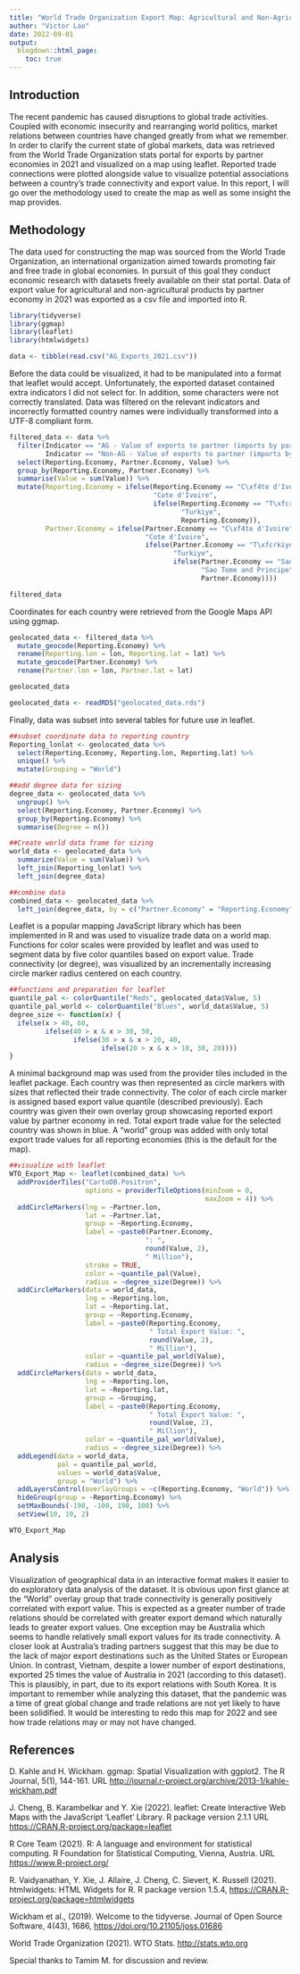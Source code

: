 ```yaml
---
title: "World Trade Organization Export Map: Agricultural and Non-Agricultural Export Data for 2021 Visualized Using Leaflet"
author: "Victor Lao"
date: 2022-09-01
output: 
  blogdown::html_page:
    toc: true
---
```


## Introduction

The recent pandemic has caused disruptions to global trade activities. Coupled with economic insecurity and rearranging world politics, market relations between countries have changed greatly from what we remember. In order to clarify the current state of global markets, data was retrieved from the World Trade Organization stats portal for exports by partner economies in 2021 and visualized on a map using leaflet. Reported trade connections were plotted alongside value to visualize potential associations between a country's trade connectivity and export value. In this report, I will go over the methodology used to create the map as well as some insight the map provides.

## Methodology

The data used for constructing the map was sourced from the World Trade Organization, an international organization aimed towards promoting fair and free trade in global economies. In pursuit of this goal they conduct economic research with datasets freely available on their stat portal. Data of export value for agricultural and non-agricultural products by partner economy in 2021 was exported as a csv file and imported into R.

```r
library(tidyverse)
library(ggmap)
library(leaflet)
library(htmlwidgets)

data <- tibble(read.csv("AG_Exports_2021.csv"))
```

Before the data could be visualized, it had to be manipulated into a format that leaflet would accept. Unfortunately, the exported dataset contained extra indicators I did not select for. In addition, some characters were not correctly translated. Data was filtered on the relevant indicators and incorrectly formatted country names were individually transformed into a UTF-8 compliant form.

```r
filtered_data <- data %>%
  filter(Indicator == "AG - Value of exports to partner (imports by partner)" |
         Indicator == "Non-AG - Value of exports to partner (imports by partner)") %>%
  select(Reporting.Economy, Partner.Economy, Value) %>%
  group_by(Reporting.Economy, Partner.Economy) %>%
  summarise(Value = sum(Value)) %>%
  mutate(Reporting.Economy = ifelse(Reporting.Economy == "C\xf4te d'Ivoire",
                                    "Cote d'Ivoire",
                                    ifelse(Reporting.Economy == "T\xfcrkiye",
                                           "Turkiye",
                                           Reporting.Economy)),
         Partner.Economy = ifelse(Partner.Economy == "C\xf4te d'Ivoire",
                                  "Cote d'Ivoire",
                                  ifelse(Partner.Economy == "T\xfcrkiye",
                                         "Turkiye",
                                         ifelse(Partner.Economy == "Sao Tom\xe9 and Principe",
                                                "Sao Tome and Principe",
                                                Partner.Economy))))
```

```r
filtered_data
```

Coordinates for each country were retrieved from the Google Maps API using ggmap.

```r
geolocated_data <- filtered_data %>%
  mutate_geocode(Reporting.Economy) %>%
  rename(Reporting.lon = lon, Reporting.lat = lat) %>%
  mutate_geocode(Partner.Economy) %>%
  rename(Partner.lon = lon, Partner.lat = lat)

geolocated_data
```

```r
geolocated_data <- readRDS("geolocated_data.rds")
```

Finally, data was subset into several tables for future use in leaflet.

```r
##subset coordinate data to reporting country
Reporting_lonlat <- geolocated_data %>%
  select(Reporting.Economy, Reporting.lon, Reporting.lat) %>%
  unique() %>%
  mutate(Grouping = "World")

##add degree data for sizing
degree_data <- geolocated_data %>%
  ungroup() %>%
  select(Reporting.Economy, Partner.Economy) %>%
  group_by(Reporting.Economy) %>%
  summarise(Degree = n())

##Create world data frame for sizing
world_data <- geolocated_data %>%
  summarize(Value = sum(Value)) %>%
  left_join(Reporting_lonlat) %>%
  left_join(degree_data)

##combine data
combined_data <- geolocated_data %>%
  left_join(degree_data, by = c("Partner.Economy" = "Reporting.Economy"))
```

Leaflet is a popular mapping JavaScript library which has been implemented in R and was used to visualize trade data on a world map. Functions for color scales were provided by leaflet and was used to segment data by five color quantiles based on export value. Trade connectivity (or degree), was visualized by an incrementally increasing circle marker radius centered on each country.

```r
##functions and preparation for leaflet
quantile_pal <- colorQuantile("Reds", geolocated_data$Value, 5)
quantile_pal_world <- colorQuantile("Blues", world_data$Value, 5)
degree_size <- function(x) {
  ifelse(x > 40, 60,
         ifelse(40 > x & x > 30, 50,
                ifelse(30 > x & x > 20, 40,
                       ifelse(20 > x & x > 10, 30, 20))))
}
```

A minimal background map was used from the provider tiles included in the leaflet package. Each country was then represented as circle markers with sizes that reflected their trade connectivity. The color of each circle marker is assigned based export value quantile (described previously). Each country was given their own overlay group showcasing reported export value by partner economy in red. Total export trade value for the selected country was shown in blue. A "world" group was added with only total export trade values for all reporting economies (this is the default for the map).

```r
##visualize with leaflet
WTO_Export_Map <- leaflet(combined_data) %>%
  addProviderTiles("CartoDB.Positron",
                   options = providerTileOptions(minZoom = 0,
                                                 maxZoom = 4)) %>%
  addCircleMarkers(lng = ~Partner.lon,
                   lat = ~Partner.lat,
                   group = ~Reporting.Economy,
                   label = ~paste0(Partner.Economy,
                                  ": ",
                                  round(Value, 2),
                                  " Million"),
                   stroke = TRUE,
                   color = ~quantile_pal(Value),
                   radius = ~degree_size(Degree)) %>%
  addCircleMarkers(data = world_data,
                   lng = ~Reporting.lon,
                   lat = ~Reporting.lat,
                   group = ~Reporting.Economy,
                   label = ~paste0(Reporting.Economy,
                                   " Total Export Value: ",
                                   round(Value, 2),
                                   " Million"),
                   color = ~quantile_pal_world(Value),
                   radius = ~degree_size(Degree)) %>%
  addCircleMarkers(data = world_data,
                   lng = ~Reporting.lon,
                   lat = ~Reporting.lat,
                   group = ~Grouping,
                   label = ~paste0(Reporting.Economy,
                                   " Total Export Value: ",
                                   round(Value, 2),
                                   " Million"),
                   color = ~quantile_pal_world(Value),
                   radius = ~degree_size(Degree)) %>%
  addLegend(data = world_data,
            pal = quantile_pal_world, 
            values = world_data$Value,
            group = "World") %>%
  addLayersControl(overlayGroups = ~c(Reporting.Economy, "World")) %>%
  hideGroup(group = ~Reporting.Economy) %>%
  setMaxBounds(-190, -100, 190, 100) %>%
  setView(10, 10, 2)
```

```r
WTO_Export_Map
```

## Analysis

Visualization of geographical data in an interactive format makes it easier to do exploratory data analysis of the dataset. It is obvious upon first glance at the "World" overlay group that trade connectivity is generally positively correlated with export value. This is expected as a greater number of trade relations should be correlated with greater export demand which naturally leads to greater export values. One exception may be Australia which seems to handle relatively small export values for its trade connectivity. A closer look at Australia's trading partners suggest that this may be due to the lack of major export destinations such as the United States or European Union. In contrast, Vietnam, despite a lower number of export destinations, exported 25 times the value of Australia in 2021 (according to this dataset). This is plausibly, in part, due to its export relations with South Korea. It is important to remember while analyzing this dataset, that the pandemic was a time of great global change and trade relations are not yet likely to have been solidified. It would be interesting to redo this map for 2022 and see how trade relations may or may not have changed.

## References

D. Kahle and H. Wickham. ggmap: Spatial Visualization with ggplot2. The R Journal, 5(1), 144-161. URL <http://journal.r-project.org/archive/2013-1/kahle-wickham.pdf>

J. Cheng, B. Karambelkar and Y. Xie (2022). leaflet: Create Interactive Web Maps with the JavaScript 'Leaflet' Library. R package version 2.1.1 URL <https://CRAN.R-project.org/package=leaflet>

R Core Team (2021). R: A language and environment for statistical computing. R Foundation for Statistical Computing, Vienna, Austria. URL <https://www.R-project.org/>

R. Vaidyanathan, Y. Xie, J. Allaire, J. Cheng, C. Sievert, K. Russell (2021). htmlwidgets: HTML Widgets for R. R package version 1.5.4, <https://CRAN.R-project.org/package=htmlwidgets>

Wickham et al., (2019). Welcome to the tidyverse. Journal of Open Source Software, 4(43), 1686, <https://doi.org/10.21105/joss.01686>

World Trade Organization (2021). WTO Stats. <http://stats.wto.org>

Special thanks to Tamim M. for discussion and review.

